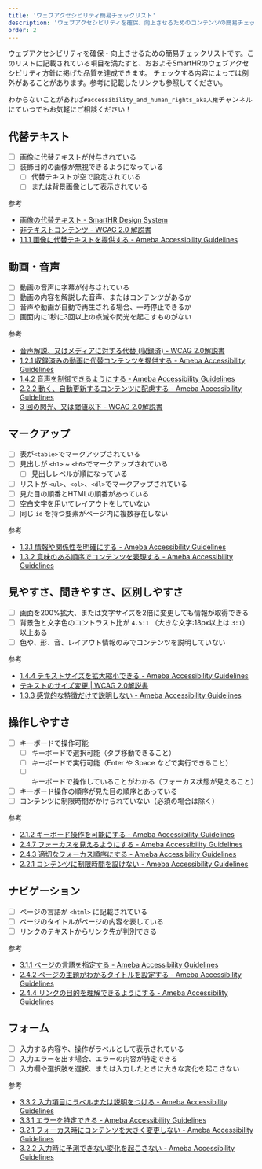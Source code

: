 ```yaml
---
title: 'ウェブアクセシビリティ簡易チェックリスト'
description: 'ウェブアクセシビリティを確保、向上させるためのコンテンツの簡易チェックリストです。このリストに記載されている項目を満たすことで、おおよそSmartHRのウェブアクセシビリティ方針に掲げた品質はクリア可能です。'
order: 2
---
```


ウェブアクセシビリティを確保・向上させるための簡易チェックリストです。このリストに記載されている項目を満たすと、おおよそSmartHRのウェブアクセシビリティ方針に掲げた品質を達成できます。
チェックする内容によっては例外があることがあります。参考に記載したリンクも参照してください。



わからないことがあれば`#accessibility_and_human_rights_aka人権`チャンネルにていつでもお気軽にご相談ください！



## 代替テキスト

- [ ] 画像に代替テキストが付与されている
- [ ] 装飾目的の画像が無視できるようになっている
  - [ ] 代替テキストが空で設定されている
  - [ ] または背景画像として表示されている

参考

- [画像の代替テキスト - SmartHR Design System](../alternative-text/)
- [非テキストコンテンツ - WCAG 2.0 解説書](https://waic.jp/docs/UNDERSTANDING-WCAG20/text-equiv-all.html)
- [1.1.1 画像に代替テキストを提供する - Ameba Accessibility Guidelines](https://a11y-guidelines.ameba.design/1/1/1/)

## 動画・音声

- [ ] 動画の音声に字幕が付与されている
- [ ] 動画の内容を解説した音声、またはコンテンツがあるか
- [ ] 音声や動画が自動で再生される場合、一時停止できるか
- [ ] 画面内に1秒に3回以上の点滅や閃光を起こすものがない

参考

- [音声解説、又はメディアに対する代替 (収録済) - WCAG 2.0解説書](https://waic.jp/docs/UNDERSTANDING-WCAG20/media-equiv-audio-desc.html)
- [1.2.1 収録済みの動画に代替コンテンツを提供する - Ameba Accessibility Guidelines](https://a11y-guidelines.ameba.design/1/2/1/)
- [1.4.2 音声を制御できるようにする - Ameba Accessibility Guidelines](https://a11y-guidelines.ameba.design/1/4/2/)
- [2.2.2 動く、自動更新するコンテンツに配慮する - Ameba Accessibility Guidelines](https://a11y-guidelines.ameba.design/2/2/2/)
- [3 回の閃光、又は閾値以下 - WCAG 2.0解説書](https://waic.jp/docs/UNDERSTANDING-WCAG20/seizure-does-not-violate.html)

## マークアップ

- [ ] 表が`<table>`でマークアップされている
- [ ] 見出しが `<h1>` ~ `<h6>`でマークアップされている
  - [ ] 見出しレベルが順になっている
- [ ] リストが `<ul>`、`<ol>`、`<dl>`でマークアップされている
- [ ] 見た目の順番とHTMLの順番があっている
- [ ] 空白文字を用いてレイアウトをしていない
- [ ] 同じ `id` を持つ要素がページ内に複数存在しない

参考

- [1.3.1 情報や関係性を明確にする - Ameba Accessibility Guidelines](https://a11y-guidelines.ameba.design/1/3/1/)
- [1.3.2 意味のある順序でコンテンツを表現する - Ameba Accessibility Guidelines](https://a11y-guidelines.ameba.design/1/3/2/)

## 見やすさ、聞きやすさ、区別しやすさ

- [ ] 画面を200%拡大、または文字サイズを2倍に変更しても情報が取得できる
- [ ] 背景色と文字色のコントラスト比が `4.5:1` （大きな文字:18px以上は `3:1`）以上ある
- [ ] 色や、形、音、レイアウト情報のみでコンテンツを説明していない

参考

- [1.4.4 テキストサイズを拡大縮小できる - Ameba Accessibility Guidelines](https://a11y-guidelines.ameba.design/1/4/4/)
- [テキストのサイズ変更 | WCAG 2.0解説書](https://waic.jp/docs/UNDERSTANDING-WCAG20/visual-audio-contrast-scale.html)
- [1.3.3 感覚的な特徴だけで説明しない - Ameba Accessibility Guidelines](https://a11y-guidelines.ameba.design/1/3/3/)

## 操作しやすさ

- [ ] キーボードで操作可能
  - [ ] キーボードで選択可能（タブ移動できること）
  - [ ] キーボードで実行可能（Enter や Space などで実行できること）
  - [ ] キーボードで操作していることがわかる（フォーカス状態が見えること）
- [ ] キーボード操作の順序が見た目の順序とあっている
- [ ] コンテンツに制限時間がかけられていない（必須の場合は除く）

参考

- [2.1.2 キーボード操作を可能にする - Ameba Accessibility Guidelines](https://a11y-guidelines.ameba.design/2/1/2/)
- [2.4.7 フォーカスを見えるようにする - Ameba Accessibility Guidelines](https://a11y-guidelines.ameba.design/2/4/7/)
- [2.4.3 適切なフォーカス順序にする - Ameba Accessibility Guidelines](https://a11y-guidelines.ameba.design/2/4/3/)
- [2.2.1 コンテンツに制限時間を設けない - Ameba Accessibility Guidelines](https://a11y-guidelines.ameba.design/2/2/1/)

## ナビゲーション

- [ ] ページの言語が `<html>` に記載されている
- [ ] ページのタイトルがページの内容を表している
- [ ] リンクのテキストからリンク先が判別できる

参考

- [3.1.1 ページの言語を指定する - Ameba Accessibility Guidelines](https://a11y-guidelines.ameba.design/3/1/1/)
- [2.4.2 ページの主題がわかるタイトルを設定する - Ameba Accessibility Guidelines](https://a11y-guidelines.ameba.design/2/4/2/)
- [2.4.4 リンクの目的を理解できるようにする - Ameba Accessibility Guidelines](https://a11y-guidelines.ameba.design/2/4/4/)

## フォーム

- [ ] 入力する内容や、操作がラベルとして表示されている
- [ ] 入力エラーを出す場合、エラーの内容が特定できる
- [ ] 入力欄や選択肢を選択、または入力したときに大きな変化を起こさない

参考

- [3.3.2 入力項目にラベルまたは説明をつける - Ameba Accessibility Guidelines](https://a11y-guidelines.ameba.design/3/3/2/)
- [3.3.1 エラーを特定できる - Ameba Accessibility Guidelines](https://a11y-guidelines.ameba.design/3/3/1/)
- [3.2.1 フォーカス時にコンテンツを大きく変更しない - Ameba Accessibility Guidelines](https://a11y-guidelines.ameba.design/3/2/1/)
- [3.2.2 入力時に予測できない変化を起こさない - Ameba Accessibility Guidelines](https://a11y-guidelines.ameba.design/3/2/2/)
